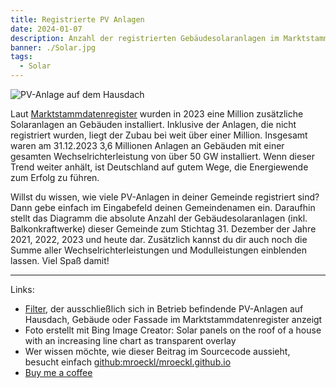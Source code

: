 ```yaml
---
title: Registrierte PV Anlagen
date: 2024-01-07
description: Anzahl der registrierten Gebäudesolaranlagen im Marktstammdatenregister
banner: ./Solar.jpg
tags:
  - Solar
---
```


![PV-Anlage auf dem Hausdach](./Solar_wide.jpg)

Laut [Marktstammdatenregister](https://www.marktstammdatenregister.de/MaStR/Einheit/Einheiten/OeffentlicheEinheitenuebersicht) wurden in 2023 eine Million zusätzliche Solaranlagen an Gebäuden installiert.
Inklusive der Anlagen, die nicht registriert wurden, liegt der Zubau bei weit über einer Million.
Insgesamt waren am 31.12.2023 3,6 Millionen Anlagen an Gebäuden mit einer gesamten Wechselrichterleistung von über 50 GW installiert.
Wenn dieser Trend weiter anhält, ist Deutschland auf gutem Wege, die Energiewende zum Erfolg zu führen.

Willst du wissen, wie viele PV-Anlagen in deiner Gemeinde registriert sind?
Dann gebe einfach im Eingabefeld deinen Gemeindenamen ein.
Daraufhin stellt das Diagramm die absolute Anzahl der Gebäudesolaranlagen (inkl. Balkonkraftwerke) dieser Gemeinde zum Stichtag 31. Dezember der Jahre 2021, 2022, 2023 und heute dar.
Zusätzlich kannst du dir auch noch die Summe aller Wechselrichterleistungen und Modulleistungen einblenden lassen.
Viel Spaß damit!


<SolarStats />

---

Links:

- [Filter](https://www.marktstammdatenregister.de/MaStR/Einheit/Einheiten/ErweiterteOeffentlicheEinheitenuebersicht?filter=Inbetriebnahmedatum%20der%20Einheit~lt~%2731.12.2023%27~and~Lage%20der%20Einheit~eq~%27853,2961%27~and~Betriebs-Status~eq~%2735%27), der ausschließlich sich in Betrieb befindende PV-Anlagen auf Hausdach, Gebäude oder Fassade im Marktstammdatenregister anzeigt
- Foto erstellt mit Bing Image Creator: Solar panels on the roof of a house with an increasing line chart as transparent overlay
- Wer wissen möchte, wie dieser Beitrag im Sourcecode aussieht, besucht einfach [github:mroeckl/mroeckl.github.io](https://github.com/mroeckl/mroeckl.github.io/tree/master/content/posts/2024/01/07)
- [Buy me a coffee](https://www.buymeacoffee.com/mroeckl)
